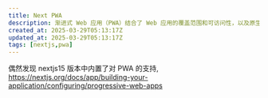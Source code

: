 ```yaml
---
title: Next PWA
description: 渐进式 Web 应用（PWA）结合了 Web 应用的覆盖范围和可访问性，以及原生移动应用的功能和用户体验。使用 Next.js，您可以创建提供无缝、类似应用体验的 PWA，无需多个代码库或应用商店审批
created_at: 2025-03-29T05:13:17Z
updated_at: 2025-03-29T05:13:17Z
tags: [nextjs,pwa]
---
```

偶然发现 nextjs15 版本中内置了对 PWA 的支持, https://nextjs.org/docs/app/building-your-application/configuring/progressive-web-apps
